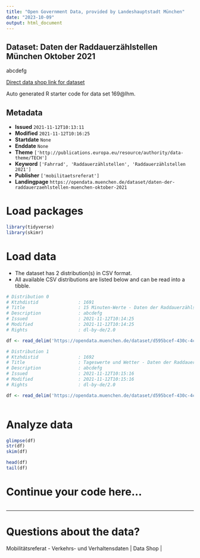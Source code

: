 ```yaml
---
title: "Open Government Data, provided by Landeshauptstadt München"
date: "2023-10-09"
output: html_document
---
```


## Dataset: Daten der Raddauerzählstellen München Oktober 2021

abcdefg

[Direct data shop link for dataset](https://opendata.muenchen.de/dataset/daten-der-raddauerzaehlstellen-muenchen-oktober-2021)

Auto generated R starter code for data set 169@lhm.

## Metadata

- **Issued** `2021-11-12T10:13:11`
- **Modified** `2021-11-12T10:16:25`
- **Startdate** `None`
- **Enddate** `None`
- **Theme** `['http://publications.europa.eu/resource/authority/data-theme/TECH']`
- **Keyword** `['Fahrrad', 'Raddauerzählstellen', 'Raddauerzählstellen 2021']`
- **Publisher** `['mobilitaetsreferat']`
- **Landingpage** `https://opendata.muenchen.de/dataset/daten-der-raddauerzaehlstellen-muenchen-oktober-2021`


# Load packages

```r

library(tidyverse)
library(skimr)

```

# Load data

-   The dataset has 2 distribution(s) in CSV format.
-   All available CSV distributions are listed below and can be read into a tibble.

```r

# Distribution 0
# Ktzhdistid               : 1691
# Title                    : 15 Minuten-Werte - Daten der Raddauerzählstellen München Oktober 2021
# Description              : abcdefg
# Issued                   : 2021-11-12T10:14:25
# Modified                 : 2021-11-12T10:14:25
# Rights                   : dl-by-de/2.0

df <- read_delim('https://opendata.muenchen.de/dataset/d595bcef-430c-4ca1-b919-b00ffea4badd/resource/9f4a47d0-144d-4033-b895-d385e80b07ea/download/rad_2021_10_15min.csv')

# Distribution 1
# Ktzhdistid               : 1692
# Title                    : Tageswerte und Wetter - Daten der Raddauerzählstellen München Oktober 2021
# Description              : abcdefg
# Issued                   : 2021-11-12T10:15:16
# Modified                 : 2021-11-12T10:15:16
# Rights                   : dl-by-de/2.0

df <- read_delim('https://opendata.muenchen.de/dataset/d595bcef-430c-4ca1-b919-b00ffea4badd/resource/15f35255-ef75-407b-81ae-e46b76e00c34/download/rad_2021_10_tage.csv')



```

# Analyze data

```r

glimpse(df)
str(df)
skim(df)

head(df)
tail(df)

```

# Continue your code here...

```r

```

------------------------------------------------------------------------

# Questions about the data?

Mobilitätsreferat - Verkehrs- und Verhaltensdaten | Data Shop | 
